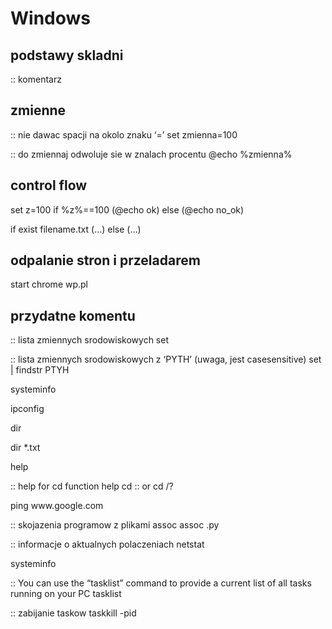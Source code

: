 
# Windows


## podstawy skladni
:: komentarz


## zmienne

:: nie dawac spacji na okolo znaku '='
set zmienna=100

:: do zmiennaj odwoluje sie w znalach procentu
@echo %zmienna%


## control flow
set z=100
if %z%==100 (@echo ok) else (@echo no_ok)

if exist filename.txt (...) else (...)


## odpalanie stron i przeladarem
start chrome wp.pl



## przydatne komentu

:: lista zmiennych srodowiskowych
set 

:: lista zmiennych srodowiskowych z 'PYTH' (uwaga, jest casesensitive)
set | findstr PTYH

systeminfo

ipconfig

dir

dir *.txt

help

:: help for cd function
help cd
:: or
cd /?

ping www.google.com

:: skojazenia programow z plikami
assoc
assoc .py


:: informacje o aktualnych polaczeniach 
netstat



systeminfo


:: You can use the “tasklist” command to provide a current list of all tasks running on your PC
tasklist

:: zabijanie taskow
taskkill -pid <numer na taklis-cie>







